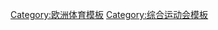 {{Navbox
|name=歐洲運動會
|title=[[歐洲運動會]]
|state = {{{state|autocollapse}}}
|bodyclass = hlist
| basestyle = background:#BFD7FF
| abovestyle = background: #BFD7FF
| belowstyle = background: #BFD7FF
| titlestyle = background:#BFD7FF;

| above = 
* [[歐洲運動會項目|項目]]
* [[歐洲運動會場館|場館]]
* [[歐洲運動會獎牌統計|獎牌榜]]
* [[歐洲運動會獎牌得主|獎牌得主]]
* [[歐洲奧林匹克委員會|EOC]]
* [[國家奧林匹克委員會|NOCs]]

| list1 =
* [[2015年歐洲運動會|巴庫 2015]]
* [[2019年歐洲運動會|明斯克 2019]]
* [[2023年歐洲運動會|克拉科夫 2023]]

}}<noinclude>
{{collapsible option}}
[[Category:欧洲体育模板]]
[[Category:综合运动会模板]]

</noinclude>